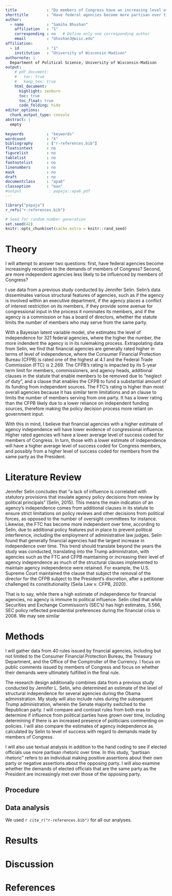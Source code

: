 ```yaml
---
title             : "Do members of Congress have an increasing level of influence on the outcome of federal agency financial rulemaking?"
shorttitle        : "Have federal agencies become more partisan over time?"
author: 
  - name          : "Samiha Bhushan"
    affiliation   : "1"
    corresponding : no   # Define only one corresponding author
    email         : "bhushan3@wisc.edu"
affiliation:
  - id            : "1"
    institution   : "University of Wisconsin-Madison"
authornote: |
  Department of Political Science, University of Wisconsin-Madison
output:
    # pdf_document:
    #   toc: true
    #   keep_tex: true
    html_document:
      highlight: zenburn
      toc: true
      toc_float: true
      code_folding: hide
editor_options: 
  chunk_output_type: console
abstract: |
  empty
  
keywords          : "keywords"
wordcount         : "X"
bibliography      : ["r-references.bib"]
floatsintext      : no
figurelist        : no
tablelist         : no
footnotelist      : no
linenumbers       : no
mask              : no
draft             : no
documentclass     : "apa6"
classoption       : "man"
#output            : papaja::apa6_pdf
---
```


```r
library("papaja")
r_refs("r-references.bib")
```

```r
# Seed for random number generation
set.seed(42)
knitr::opts_chunk$set(cache.extra = knitr::rand_seed)
```

# Theory

I will attempt to answer two questions: first, have federal agencies become increasingly receptive to the demands of members of Congress? Second, are more independent agencies less likely to be influenced by members of Congress? 

I use data from a previous study conducted by Jennifer Selin. Selin's data disseminates various structural features of agencies, such as if the agency is involved within an executive department, if the agency places a conflict of interest restriction on its members, if they provide some avenue for congressional input in the process it nominates its members, and if the agency is a commission or has a board of directors, whether the statute limits the number of members who may serve from the same party. 

With a Bayesian latent variable model, she estimates the level of independence for 321 federal agencies, where the higher the number, the more indendent the agency is in its rulemaking process. Extrapolating data from Selin, we find that financial agencies are generally rated higher in terms of level of independence, where the Consumer Financial Protection Bureau (CFPB) is rated one of the highest at 4.1 and the Federal Trade Commission (FTC) is 2.269. The CFPB's rating is impacted by its 5-year term limit for members, commissioners, and agency heads, additional clauses in the statute that enable members to be removed due to "neglect of duty", and a clause that enables the CFPB to fund a substantial amount of its funding from independent sources. The FTC's rating is higher than most overall agencies because it has similar term limitations and an clause to limits the number of members serving from one party. It has a lower rating than the CFPB likely due to a lower reliance on independent funding sources, therefore making the policy decision process more reliant on government input. 

With this in mind, I believe that financial agencies with a higher estimate of agency independence will have lower evidence of congressional influence. Higher rated agencies will have a lower average level of success coded for members of Congress. In turn, those with a lower estimate of independence will have a higher average level of success coded for Congress members, and possibly from a higher level of success coded for members from the same party as the President. 

# Literature Review
Jennifer Selin concludes that "a lack of influence is correlated with statutory provisions that insulate agency policy decisions from review by political principals" (Selin, 2015). This means the main indication of an agency's independence comes from additional clauses in its statute to ensure strict limitations on policy reviews and other decisions from political forces, as opposed to the number of oversight committees for instance. Likewise, the FTC has become more independent over time, according to Selin, due to additional policy features put in place to prevent political interference, including the employment of administrative law judges. Selin found that generally financial agencies had the largest increase in independence over time. This trend should translate beyond the years the study was conducted, translating into the Trump administraton, with agencies such as the FTC and CFPB maintaining or increasing their level of agency independence as much of the structural clauses implemented to maintain agency independence were retained. For example, the U.S. Supreme Court maintained the clause that subject the removal of the director for the CFPB subject to the President's discretion, after a petitioner challenged its constitutionality (Seila Law v. CFPB, 2020). 

That is to say, while there a high estimate of independence for financial agencies, no agency is immune to political influence. Selin cited that while Securities and Exchange Commission’s (SEC’s) has high estimates, 3.566, SEC policy reflected presidential preferences during the financial crisis in 2008. We may see similar 



# Methods
I will gather data from 40 rules issued by financial agencies, including but not limited to the Consumer Financial Protection Bureau, the Treasury Department, and the Office of the Comptroller of the Currency. I focus on public comments issued by members of Congress and focus on whether their demands were ultimately fulfilled in the final rule. 

The research design additionally combines data from a previous study conducted by Jennifer L. Selin, who determined an estimate of the level of structural independence for several agencies during the Obama administration. My study will also include rules during the subsequent Trump administration, wherein the Senate majority switched to the Republican party. I will compare and contrast rules from both eras to determine if influence from political parties have grown over time, including determining if there is an increased presence of politicians commenting on policies. I will also compare the estimates of agency independence as calculated by Selin to level of success with regard to demands made by members of Congress. 

I will also use textual analysis in addition to the hand coding to see if elected officials use more partisan rhetoric over time. In this study, “partisan rhetoric” refers to an individual making positive assertions about their own party or negative assertions about the opposing party. I will also examine whether the demands of elected officials that are the same party as the President are increasingly met over those of the opposing party. 


## Procedure

## Data analysis
We used `r cite_r("r-references.bib")` for all our analyses.


# Results

# Discussion


\newpage

# References

\begingroup
\setlength{\parindent}{-0.5in}
\setlength{\leftskip}{0.5in}

<div id="refs" custom-style="Bibliography"></div>
\endgroup
